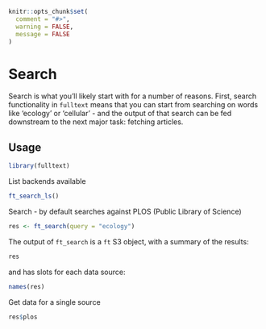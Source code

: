 ```r
knitr::opts_chunk$set(
  comment = "#>",
  warning = FALSE,
  message = FALSE
)
```

# Search {#search}

Search is what you'll likely start with for a number of reasons. First, search functionality in `fulltext` means that you can start from searching on words like 'ecology' or 'cellular' - and the output of that search can be fed downstream to the next major task: fetching articles.

## Usage {#search-usage}

```r
library(fulltext)
```

List backends available

```r
ft_search_ls()
```

Search - by default searches against PLOS (Public Library of Science)

```r
res <- ft_search(query = "ecology")
```

The output of `ft_search` is a `ft` S3 object, with a summary of the results:

```r
res
```

and has slots for each data source:

```r
names(res)
```

Get data for a single source

```r
res$plos
```
